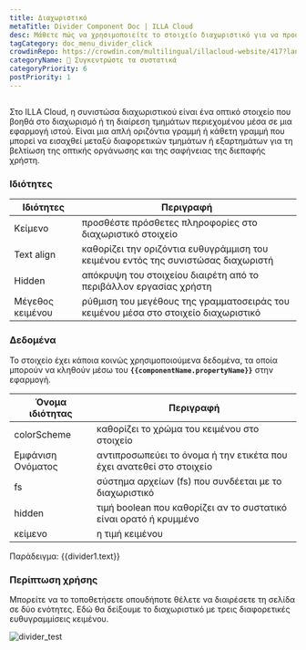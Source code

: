 ```yaml
---
title: Διαχωριστικό
metaTitle: Divider Component Doc | ILLA Cloud
desc: Μάθετε πώς να χρησιμοποιείτε το στοιχείο διαχωριστικό για να προσαρμόσετε την εφαρμογή σας στο ILLA Cloud.
tagCategory: doc_menu_divider_click
crowdinRepo: https://crowdin.com/multilingual/illacloud-website/417?languages=el&filter=basic&value=0
categoryName: 🧬 Συγκεντρώστε τα συστατικά
categoryPriority: 6
postPriority: 1
---
```


## <h2 hidden>Τι είναι ο Διαχωριστικός?</h2>

Στο ILLA Cloud, η συνιστώσα διαχωριστικού είναι ένα οπτικό στοιχείο που βοηθά στο διαχωρισμό ή τη διαίρεση τμημάτων περιεχομένου μέσα σε μια εφαρμογή ιστού. Είναι μια απλή οριζόντια γραμμή ή κάθετη γραμμή που μπορεί να εισαχθεί μεταξύ διαφορετικών τμημάτων ή εξαρτημάτων για τη βελτίωση της οπτικής οργάνωσης και της σαφήνειας της διεπαφής χρήστη.

### Ιδιότητες

| Ιδιότητες         | Περιγραφή                                                                                          |
| ----------------- | -------------------------------------------------------------------------------------------------- |
| Κείμενο           | προσθέστε πρόσθετες πληροφορίες στο διαχωριστικό στοιχείο                                          |
| Text align        | καθορίζει την οριζόντια ευθυγράμμιση του κειμένου εντός της συνιστώσας διαχωριστή                  |
| Hidden            | απόκρυψη του στοιχείου διαιρέτη από το περιβάλλον εργασίας χρήστη                                  |
| Μέγεθος κειμένου  | ρύθμιση του μεγέθους της γραμματοσειράς του κειμένου μέσα στο στοιχείο διαχωριστικό                |

### Δεδομένα

Το στοιχείο έχει κάποια κοινώς χρησιμοποιούμενα δεδομένα, τα οποία μπορούν να κληθούν μέσω του **`{{componentName.propertyName}}`** στην εφαρμογή.

| Όνομα ιδιότητας     | Περιγραφή                                                                              |
| ------------------- | -------------------------------------------------------------------------------------- |
| colorScheme         | καθορίζει το χρώμα του κειμένου στο στοιχείο                                           |
| Εμφάνιση Ονόματος   | αντιπροσωπεύει το όνομα ή την ετικέτα που έχει ανατεθεί στο στοιχείο                   |
| fs                  | σύστημα αρχείων (fs) που συνδέεται με το διαχωριστικό                                  |
| hidden              | τιμή boolean που καθορίζει αν το συστατικό είναι ορατό ή κρυμμένο                      |
| κείμενο             | η τιμή κειμένου                                                                        |

Παράδειγμα: {{divider1.text}}

### Περίπτωση χρήσης

Μπορείτε να το τοποθετήσετε οπουδήποτε θέλετε να διαιρέσετε τη σελίδα σε δύο ενότητες. Εδώ θα δείξουμε το διαχωριστικό με τρεις διαφορετικές ευθυγραμμίσεις κειμένου.

![divider_test](https://cdn.illacloud.com/official-website/img/docs/divider_test.jpg)
